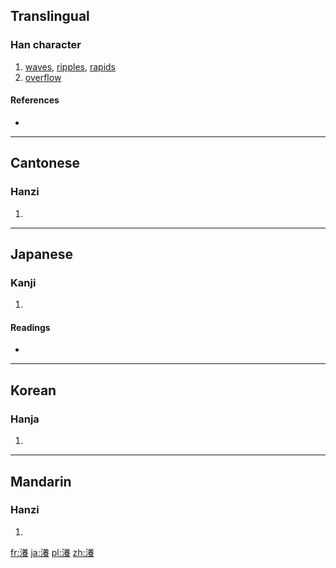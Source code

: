 {{also|漾}}
==Translingual==

===Han character===
{{Han char|rn=85|rad=水|as=15|sn=18|four=3813<sub>2</sub>|canj=水廿人女 (ETOV)}}

# [[waves]], [[ripples]], [[rapids]]
# [[overflow]]

====References====
* {{Han ref|kx=0658.160|dkj=18573|dj=1068.150|hdz=31773.020|uh=7001|ud=28673|bh=EFEE|bd=61422}}

----

==Cantonese==

===Hanzi===
{{yue-hanzi|jyut=|y=yeung6}}

# {{defn|Cantonese|sort=水15}}

----

==Japanese==

===Kanji===
{{ja-kanji|grade=|rs=水15}}

# {{defn|Japanese|sort=水15}}

====Readings====
* {{ja-readings|on=[[よう]] (yō)|kun=}}

----

==Korean==

===Hanja===
{{ko-hanja|hangeul=양|eumhun=|rv=yang|mr=yang|y=yang}}

# {{defn|Korean|sort=水15}}

----

==Mandarin==

===Hanzi===
{{cmn-hanzi|pin=[[yàng]] ([[yang4]])|wg=yang<sup>4</sup>}}

# {{defn|Mandarin|sort=水15}}

[[fr:瀁]]
[[ja:瀁]]
[[pl:瀁]]
[[zh:瀁]]